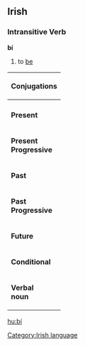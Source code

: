==Irish==
=== Intransitive Verb ===
'''bí'''
# to [[be]]

{| {{Prettytable100}}
|-
! colspan=3 | <b>Conjugations </b>
|-
| || <b>Positive</b> || '''Negative'''
|-
| '''Present''' || [[Tá]] || [[Níl]]
|-
| '''Present<br>Progressive''' || [[Bíonn]] || [[Ní bhíonn]]
|-
|'''Past''' || [[Bhí]] || [[Ní raibh]]
|-
| '''Past<br>Progressive''' || [[Bíodh]] || [[Ni bíodh]]
|-
| '''Future''' || [[Beidh]] || [[Ni beidh]]
|-
| '''Conditional''' || [[Bheadh]] || [[Ni bheadh]] 
|- 
| '''Verbal<br>noun''' || ! colspan=2 | Bí 
|}
[[Category:Irish language]]

[[hu:bí]]